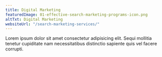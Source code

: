 ```yaml
---
title: Digital Marketing
featuredImage: 01-effective-search-marketing-programs-icon.png
altTxt: Digital Marketing
websiteUrl: "/search-marketing-services/"
---
```


Lorem ipsum dolor sit amet consectetur adipisicing elit. Sequi mollitia tenetur cupiditate nam necessitatibus distinctio sapiente quis vel facere corrupti.
